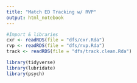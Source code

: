 ```yaml
---
title: "Match ED Tracking w/ RVP"
output: html_notebook
---
```


```r
#Import & libraries
cxr <- readRDS(file = "dfs/cxr.Rda")
rvp <- readRDS(file = "dfs/rvp.Rda")
track <- readRDS(file = "dfs/track.clean.Rda")

library(tidyverse)
library(lubridate)
library(psych)
```

